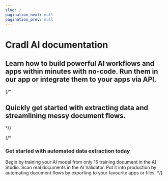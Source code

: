 ```yaml
---
slug: /
pagination_next: null
pagination_prev: null
---
```



# Cradl AI documentation
<h2>Learn how to build powerful AI workflows and apps within minutes with no-code. Run them in our app or integrate them to your apps via API.</h2>
{/* <h2 style={{paddingBottom: '20px'}}> Quickly get started with extracting data and streamlining messy document flows.</h2> */}
<CtaBox />

{/* 
<BoxContainer>
  <h3>Get started with automated data extraction today</h3>
  Begin by training your AI model from only 15 training document in the AI Studio. Scan real documents in the AI Validator. Put it into production by automating document flows by exporting to your favourite apps or files.
  <VideoBox title="AI Studio" width="450px" text="First you develop a custom-trained model tailored to your specific needs by inputting as little as 15 of your documents." />
  <VideoBox title="AI Validator" width="450px" text=" Then hand over responsbility to you or your finance dept Monitor the accuracy and imrpove the model from one place whne documents have been scanned by your model. They can contact you if they have problems, Thy can improve it themselves" />
</BoxContainer>  */}



<BoxContainer>
  <TextBox title="What is Cradl AI?" width="600px" text="
    Cradl AI is designed to be the easiest AI data extraction tool that can play along nicely with your existing automation platforms or be your first modern automation tool to streamline messy document flows."/>
</BoxContainer>

<BoxContainer>
  <Box border="none" padding="6px" background="none" width="450px">
    <HeaderText icon="/img/icons/arrow-circle-broken-right.svg" title="Configure without a single line of code" text="Get everything out of Cradl AI without having to write a single line of code. " />
  </Box>
  <Box border="none" padding="6px" background="none" width="450px">
    <HeaderText icon="/img/icons/arrow-circle-broken-right.svg" title="Automate with confidence" text="Best-in-class validation workflow that alerts your team of inaccuracies and retrains your AI model." />
  </Box>
  <Box border="none" padding="6px" background="none" width="450px">
    <HeaderText icon="/img/icons/arrow-circle-broken-right.svg" title="Administer without an IT specialist" text="Cradl AI can be picked up by a member of your business team without relying on an IT specialist."/> 
  </Box>
  <Box border="none" padding="6px" background="none" width="450px">
    <HeaderText icon="/img/icons/arrow-circle-broken-right.svg" title="Ask helpful customer support " text="Our support team will get back to you and help you with your Cradl AI journey." />
  </Box>
</BoxContainer>








